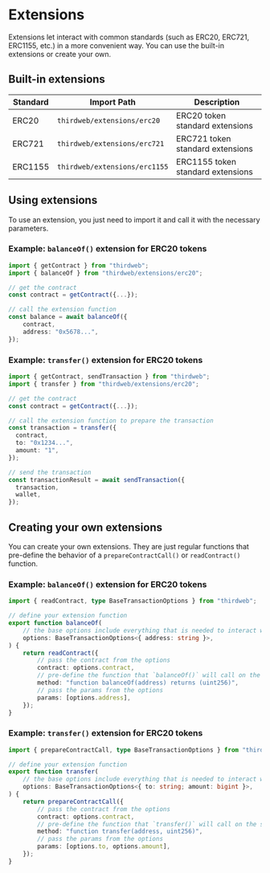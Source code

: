 # Extensions

Extensions let interact with common standards (such as ERC20, ERC721, ERC1155, etc.) in a more convenient way. You can use the built-in extensions or create your own.

## Built-in extensions

| Standard | Import Path                   | Description                       |
| -------- | ----------------------------- | --------------------------------- |
| ERC20    | `thirdweb/extensions/erc20`   | ERC20 token standard extensions   |
| ERC721   | `thirdweb/extensions/erc721`  | ERC721 token standard extensions  |
| ERC1155  | `thirdweb/extensions/erc1155` | ERC1155 token standard extensions |

## Using extensions

To use an extension, you just need to import it and call it with the necessary parameters.

### Example: `balanceOf()` extension for ERC20 tokens

```typescript
import { getContract } from "thirdweb";
import { balanceOf } from "thirdweb/extensions/erc20";

// get the contract
const contract = getContract({...});

// call the extension function
const balance = await balanceOf({
	contract,
	address: "0x5678...",
});
```

### Example: `transfer()` extension for ERC20 tokens

```typescript
import { getContract, sendTransaction } from "thirdweb";
import { transfer } from "thirdweb/extensions/erc20";

// get the contract
const contract = getContract({...});

// call the extension function to prepare the transaction
const transaction = transfer({
  contract,
  to: "0x1234...",
  amount: "1",
});

// send the transaction
const transactionResult = await sendTransaction({
  transaction,
  wallet,
});
```

## Creating your own extensions

You can create your own extensions. They are just regular functions that pre-define the behavior of a `prepareContractCall()` or `readContract()` function.

### Example: `balanceOf()` extension for ERC20 tokens

```typescript
import { readContract, type BaseTransactionOptions } from "thirdweb";

// define your extension function
export function balanceOf(
	// the base options include everything that is needed to interact with the contract, *except* the specific params for your function, in this case "address"
	options: BaseTransactionOptions<{ address: string }>,
) {
	return readContract({
		// pass the contract from the options
		contract: options.contract,
		// pre-define the function that `balanceOf()` will call on the smart contract
		method: "function balanceOf(address) returns (uint256)",
		// pass the params from the options
		params: [options.address],
	});
}
```

### Example: `transfer()` extension for ERC20 tokens

```typescript
import { prepareContractCall, type BaseTransactionOptions } from "thirdweb";

// define your extension function
export function transfer(
	// the base options include everything that is needed to interact with the contract, *except* the specific params for your function, in this case "to" and "amount"
	options: BaseTransactionOptions<{ to: string; amount: bigint }>,
) {
	return prepareContractCall({
		// pass the contract from the options
		contract: options.contract,
		// pre-define the function that `transfer()` will call on the smart contract
		method: "function transfer(address, uint256)",
		// pass the params from the options
		params: [options.to, options.amount],
	});
}
```
